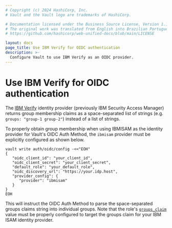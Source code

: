 ```yaml
---
# Copyright (c) 2024 HashiCorp, Inc.
# Vault and the Vault logo are trademarks of HashiCorp.

# Documentation licensed under the Business Source License, Version 1.1.
# The original work was translated from English into Brazilian Portuguese.
# https://github.com/hashicorp/web-unified-docs/blob/main/LICENSE

layout: docs
page_title: Use IBM Verify for OIDC authentication
description: >-
  Configure Vault to use IBM Verify as an OIDC provider.
---
```


# Use IBM Verify for OIDC authentication

The [IBM Verify](https://www.ibm.com/de-de/products/verify-access) identity
provider (previously IBM Security Access Manager) returns group membership
claims as a space-separated list of strings (e.g. `groups: "group-1 group-2"`)
instead of a list of strings.

To properly obtain group membership when using IBMISAM as the identity provider for
Vault's OIDC Auth Method, the `ibmisam` provider must be explicitly configured as
shown below.

```shell
vault write auth/oidc/config -<<"EOH"
{
   "oidc_client_id": "your_client_id",
   "oidc_client_secret": "your_client_secret",
   "default_role": "your_default_role",
   "oidc_discovery_url": "https://your.idp.host",
   "provider_config": {
      "provider": "ibmisam"
   }
}
EOH
```

This will instruct the OIDC Auth Method to parse the space-separated groups claims string
into individual groups. Note that the role's [`groups_claim`](/vault/api-docs/auth/jwt#groups_claim)
value must be properly configured to target the groups claim for your IBM ISAM identity
provider.
